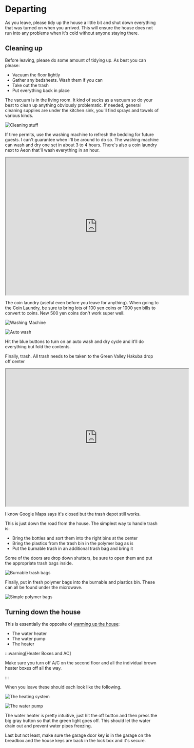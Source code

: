 # Departing

As you leave, please tidy up the house a little bit and shut down everything
that was turned on when you arrived.  This will ensure the house does not run
into any problems when it's cold without anyone staying there.

## Cleaning up

Before leaving, please do some amount of tidying up.  As best you can please:

* Vacuum the floor lightly
* Gather any bedsheets.  Wash them if you can
* Take out the trash
* Put everything back in place

The vacuum is in the living room.  It kind of sucks as a vacuum so do your best
to clean up anything obviously problematic.  If needed, general cleaning
supplies are under the kitchen sink, you'll find sprays and towels of various
kinds.

![Cleaning stuff](/img/IMG_4014.png)

If time permits, use the washing machine to refresh the bedding for future
guests.  I can't guarantee when I'll be around to do so.  The washing machine
can wash and dry one set in about 3 to 4 hours.  There's also a coin laundry
next to Aeon that'll wash everything in an hour.

<iframe src="https://www.google.com/maps/embed?pb=!1m18!1m12!1m3!1d7798.283699928914!2d137.84809829474187!3d36.692195574905526!2m3!1f0!2f0!3f0!3m2!1i1024!2i768!4f13.1!3m3!1m2!1s0x5ff7d1a1d5506f1d%3A0x596dd5356f9e63bc!2z5paw44O75rSX5r-v55Sf5rS7IOeZvemmrOW6lw!5e0!3m2!1sen!2sjp!4v1706071448624!5m2!1sen!2sjp" width="600" height="450" style={{border:0}} allowFullScreen="" loading="lazy" referrerPolicy="no-referrer-when-downgrade"></iframe>

The coin laundry (useful even before you leave for anything).  When going to
the Coin Laundry, be sure to bring lots of 100 yen coins or 1000 yen bills to
convert to coins.  New 500 yen coins don't work super well.

![Washing Machine](/img/IMG_4015.png)

![Auto wash](/img/IMG_4016.png)

Hit the blue buttons to turn on an auto wash and dry cycle and it'll do
everything but fold the contents.

Finally, trash.  All trash needs to be taken to the Green Valley Hakuba drop off center 

<iframe src="https://www.google.com/maps/embed?pb=!1m18!1m12!1m3!1d307.9845098217119!2d137.85149960109538!3d36.67765349007996!2m3!1f0!2f0!3f0!3m2!1i1024!2i768!4f13.1!3m3!1m2!1s0x5ff7d1bfdd68d0e7%3A0x6e5259cc6d662911!2sGreen%20Valley%20Hakuba!5e0!3m2!1sen!2sjp!4v1706071132446!5m2!1sen!2sjp" width="600" height="450" style={{border:0}} allowFullScreen="" loading="lazy" referrerPolicy="no-referrer-when-downgrade"></iframe>

I know Google Maps says it's closed but the trash depot still works.

This is just down the road from the house.  The simplest way to handle trash is:
* Bring the bottles and sort them into the right bins at the center
* Bring the plastics from the trash bin in the polymer bag as is
* Put the burnable trash in an additional trash bag and bring it

Some of the doors are drop down shutters, be sure to open them and put the
appropriate trash bags inside.

![Burnable trash bags](/img/IMG_4013.png)

Finally, put in fresh polymer bags into the burnable and plastics bin.  These
can all be found under the microwave.

![Simple polymer bags](/img/IMG_4012.png)

## Turning down the house

This is essentially the opposite of [warming up the
house](/docs/the-stay/arriving#warming-up-the-house):

* The water heater
* The water pump
* The heater

:::warning[Heater Boxes and AC]

Make sure you turn off A/C on the second floor and all the individual brown
heater boxes off all the way.

:::

When you leave these should each look like the following.

![The heating system](/img/IMG_3999.png)

![The water pump](/img/IMG_4002.png)

The water heater is pretty intuitive, just hit the off button and then press
the big gray button so that the green light goes off.  This should let the
water drain out and prevent water pipes freezing.

Last but not least, make sure the garage door key is in the garage on the
breadbox and the house keys are back in the lock box and it's secure.

